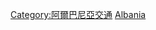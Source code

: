 {{commonscat|Rail transport in Albania}}
[[Category:阿爾巴尼亞交通|Category:阿爾巴尼亞交通]]
[[Category:歐洲各國鐵路|Albania]]